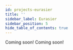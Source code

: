 ```yaml
---
id: projects-eurasier
title: ''
sidebar_label: Eurasier
sidebar_position: 5
hide_table_of_contents: true
---
```




<Banner
  goalStatement={configs.eurasier.goal_statement}
  projectTags={configs.eurasier.project_tags}
/>

<Tabs>
  <TabItem value="summary" label="Summary" default>
    <Summary
      headline={configs.eurasier.headline}
      description={configs.eurasier.description}
      level={configs.eurasier.level_of_difficulty}
      roles={configs.eurasier.roles}
    />
  </TabItem>
  <TabItem value="project-assets" label="Project Assets" default>
    Coming soon!
  </TabItem>
  <TabItem value="contributors" label="Contributors">
    Coming soon!
  </TabItem>
</Tabs>
